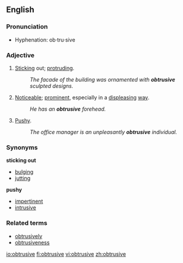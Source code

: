 ==English==
===Pronunciation===
*Hyphenation: ob‧tru‧sive

===Adjective===
{{en-adj}}
# [[Stick]]ing out; [[protrude|protruding]].
#:''The facade of the building was ornamented with '''obtrusive''' sculpted designs.''
# [[noticeable|Noticeable]]; [[prominent]], especially in a [[displease|displeasing]] [[way]].
#:''He has an '''obtrusive''' forehead.''
# [[pushy|Pushy]].
#:''The office manager is an unpleasantly '''obtrusive''' individual.''{{rfv-sense}}

===Synonyms===
'''sticking out'''
*[[bulging]]
*[[jutting]]
'''pushy'''
*[[impertinent]]
*[[intrusive]]

===Related terms===
* [[obtrusively]]
* [[obtrusiveness]]

[[io:obtrusive]]
[[fi:obtrusive]]
[[vi:obtrusive]]
[[zh:obtrusive]]
